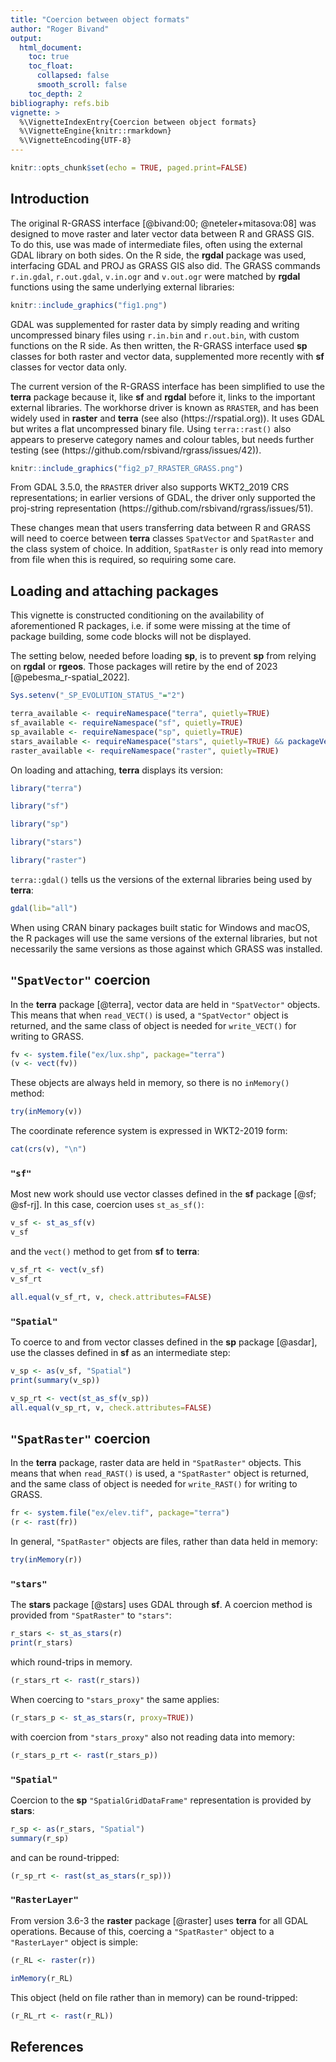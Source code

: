 ```yaml
---
title: "Coercion between object formats"
author: "Roger Bivand"
output:
  html_document:
    toc: true
    toc_float:
      collapsed: false
      smooth_scroll: false
    toc_depth: 2
bibliography: refs.bib
vignette: >
  %\VignetteIndexEntry{Coercion between object formats}
  %\VignetteEngine{knitr::rmarkdown}
  %\VignetteEncoding{UTF-8}
---
```


```r
knitr::opts_chunk$set(echo = TRUE, paged.print=FALSE)
```

## Introduction

The original R-GRASS interface [@bivand:00; @neteler+mitasova:08] was designed to move raster and later vector data between R and GRASS GIS. To do this, use was made of intermediate files, often using the external GDAL library on both sides. On the R side, the **rgdal** package was used, interfacing GDAL and PROJ as GRASS GIS also did. The GRASS commands `r.in.gdal`, `r.out.gdal`, `v.in.ogr` and `v.out.ogr` were matched by **rgdal** functions using the same underlying external libraries:


```r
knitr::include_graphics("fig1.png")
```

GDAL was supplemented for raster data by simply reading and writing uncompressed binary files using `r.in.bin` and `r.out.bin`, with custom functions on the R side. As then written, the R-GRASS interface used **sp** classes for both raster and vector data, supplemented more recently with **sf** classes for vector data only.

The current version of the R-GRASS interface has been simplified to use the **terra** package because it, like **sf** and **rgdal** before it, links to the important external libraries. The workhorse driver is known as `RRASTER`, and has been widely used in **raster** and **terra** (see also (https://rspatial.org)). It uses GDAL but writes a flat uncompressed binary file. Using `terra::rast()` also appears to preserve category names and colour tables, but needs further testing (see (https://github.com/rsbivand/rgrass/issues/42)).

```r
knitr::include_graphics("fig2_p7_RRASTER_GRASS.png")
```

From GDAL 3.5.0, the `RRASTER` driver also supports WKT2_2019 CRS representations; in earlier versions of GDAL, the driver only supported the proj-string representation (https://github.com/rsbivand/rgrass/issues/51).

These changes mean that users transferring data between R and GRASS will need to coerce between **terra** classes `SpatVector` and `SpatRaster` and the class system of choice. In addition, `SpatRaster` is only read into memory from file when this is required, so requiring some care.

## Loading and attaching packages

This vignette is constructed conditioning on the availability of aforementioned R packages, i.e. if some were missing at the time of package building, some code blocks will not be displayed.

The setting below, needed before loading **sp**, is to prevent **sp** from relying on **rgdal** or **rgeos**.
Those packages will retire by the end of 2023 [@pebesma_r-spatial_2022].

```r
Sys.setenv("_SP_EVOLUTION_STATUS_"="2")
```

```r
terra_available <- requireNamespace("terra", quietly=TRUE)
sf_available <- requireNamespace("sf", quietly=TRUE)
sp_available <- requireNamespace("sp", quietly=TRUE)
stars_available <- requireNamespace("stars", quietly=TRUE) && packageVersion("stars") > "0.5.4"
raster_available <- requireNamespace("raster", quietly=TRUE)
```

On loading and attaching, **terra** displays its version:

```r
library("terra")
```

```r
library("sf")
```

```r
library("sp")
```

```r
library("stars")
```

```r
library("raster")
```

`terra::gdal()` tells us the versions of the external libraries being used by **terra**:

```r
gdal(lib="all")
```

When using CRAN binary packages built static for Windows and macOS, the R packages will use the same versions of the external libraries, but not necessarily the same versions as those against which GRASS was installed.



## `"SpatVector"` coercion

In the **terra** package [@terra], vector data are held in `"SpatVector"` objects. This means that when `read_VECT()` is used, a `"SpatVector"` object is returned, and the same class of object is needed for `write_VECT()` for writing to GRASS.


```r
fv <- system.file("ex/lux.shp", package="terra")
(v <- vect(fv))
```

These objects are always held in memory, so there is no `inMemory()` method:

```r
try(inMemory(v))
```

The coordinate reference system is expressed in WKT2-2019 form:

```r
cat(crs(v), "\n")
```

### `"sf"`

Most new work should use vector classes defined in the **sf** package [@sf; @sf-rj]. In this case, coercion uses `st_as_sf()`:

```r
v_sf <- st_as_sf(v)
v_sf
```

and the `vect()` method to get from **sf** to **terra**:

```r
v_sf_rt <- vect(v_sf)
v_sf_rt
```

```r
all.equal(v_sf_rt, v, check.attributes=FALSE)
```

### `"Spatial"`

To coerce to and from vector classes defined in the **sp** package [@asdar], use the classes defined in **sf** as an intermediate step:

```r
v_sp <- as(v_sf, "Spatial")
print(summary(v_sp))
```

```r
v_sp_rt <- vect(st_as_sf(v_sp))
all.equal(v_sp_rt, v, check.attributes=FALSE)
```

## `"SpatRaster"` coercion

In the **terra** package, raster data are held in `"SpatRaster"` objects. This means that when `read_RAST()` is used, a `"SpatRaster"` object is returned, and the same class of object is needed for `write_RAST()` for writing to GRASS.

```r
fr <- system.file("ex/elev.tif", package="terra")
(r <- rast(fr))
```

In general, `"SpatRaster"` objects are files, rather than data held in memory:

```r
try(inMemory(r))
```

### `"stars"`

The **stars** package [@stars] uses GDAL through **sf**. A coercion method is provided from `"SpatRaster"` to `"stars"`:

```r
r_stars <- st_as_stars(r)
print(r_stars)
```
which round-trips in memory. 

```r
(r_stars_rt <- rast(r_stars))
```

When coercing to `"stars_proxy"` the same applies:

```r
(r_stars_p <- st_as_stars(r, proxy=TRUE))
```
with coercion from `"stars_proxy"` also not reading data into memory:

```r
(r_stars_p_rt <- rast(r_stars_p))
```

### `"Spatial"`

Coercion to the **sp** `"SpatialGridDataFrame"` representation is provided by **stars**:

```r
r_sp <- as(r_stars, "Spatial")
summary(r_sp)
```

and can be round-tripped:

```r
(r_sp_rt <- rast(st_as_stars(r_sp)))
```

### `"RasterLayer"`

From version 3.6-3 the **raster** package [@raster] uses **terra** for all GDAL operations. Because of this, coercing a `"SpatRaster"` object to a `"RasterLayer"` object is simple:

```r
(r_RL <- raster(r))
```
```r
inMemory(r_RL)
```

This object (held on file rather than in memory) can be round-tripped:

```r
(r_RL_rt <- rast(r_RL))
```

## References

